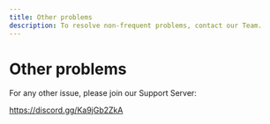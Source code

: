 ```yaml
---
title: Other problems
description: To resolve non-frequent problems, contact our Team.
---
```



# Other problems

For any other issue, please join our Support Server:

https://discord.gg/Ka9jGb2ZkA
